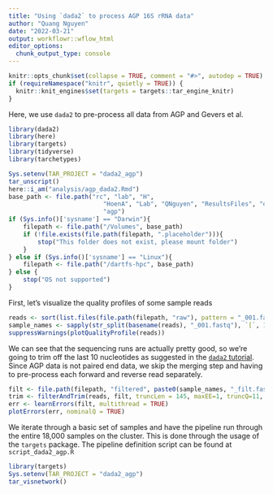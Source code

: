 ```yaml
---
title: "Using `dada2` to process AGP 16S rRNA data"
author: "Quang Nguyen"
date: "2022-03-21"
output: workflowr::wflow_html
editor_options:
  chunk_output_type: console
---
```


```r
knitr::opts_chunk$set(collapse = TRUE, comment = "#>", autodep = TRUE)
if (requireNamespace("knitr", quietly = TRUE)) {
  knitr::knit_engines$set(targets = targets::tar_engine_knitr)
}
```

Here, we use `dada2` to pre-process all data from AGP and Gevers et al.

```r
library(dada2)
library(here)
library(targets)
library(tidyverse)
library(tarchetypes)

Sys.setenv(TAR_PROJECT = "dada2_agp")
tar_unscript()
here::i_am("analysis/agp_dada2.Rmd")
base_path <- file.path("rc", "lab", "H", 
                          "HoenA", "Lab", "QNguyen", "ResultsFiles", "data", 
                          "agp")
if (Sys.info()['sysname'] == "Darwin"){
    filepath <- file.path("/Volumes", base_path)
    if (!file.exists(file.path(filepath, ".placeholder"))){
        stop("This folder does not exist, please mount folder")
    } 
} else if (Sys.info()['sysname'] == "Linux"){
    filepath <- file.path("/dartfs-hpc", base_path)
} else {
    stop("OS not supported")
}
```

First, let's visualize the quality profiles of some sample reads

```r
reads <- sort(list.files(file.path(filepath, "raw"), pattern = "_001.fastq", full.names = TRUE))[1:10]
sample_names <- sapply(str_split(basename(reads), "_001.fastq"), `[`, 1)
suppressWarnings(plotQualityProfile(reads))
```

We can see that the sequencing runs are actually pretty good, so we're going to trim off the last 10 nucleotides as suggested in the [`dada2` tutorial](https://benjjneb.github.io/dada2/tutorial.html). Since AGP data is not paired end data, we skip the merging step and having to pre-process each forward and reverse read separately.

```r
filt <- file.path(filepath, "filtered", paste0(sample_names, "_filt.fastq.gz"))
trim <- filterAndTrim(reads, filt, truncLen = 145, maxEE=1, truncQ=11, rm.phix = TRUE, compress=TRUE, verbose=TRUE, multithread = TRUE)
err <- learnErrors(filt, multithread = TRUE)
plotErrors(err, nominalQ = TRUE)
```

We iterate through a basic set of samples and have the pipeline run through the entire 18,000 samples on the cluster. This is done through the usage of the `targets` package. The pipeline definition script can be found at `script_dada2_agp.R`  

```r
library(targets)
Sys.setenv(TAR_PROJECT = "dada2_agp")
tar_visnetwork()
```

